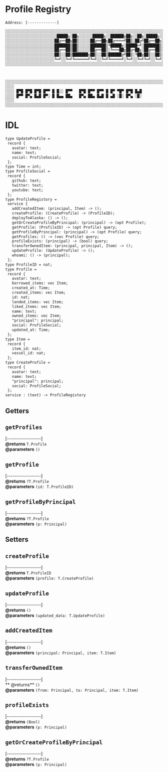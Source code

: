 # Profile Registry

`Address: [-------------]`

```txt
░░░░░░░░░░░░░░░░░░░░░░░░░░░░░░░░░░░░░░░░░░░░░░░░░░░░░░░░░░░░░░░░░░░░░░░░░░░░░░░░░░░░░░
░░░░░░░░░░░░░░░░░░░░░░░█████╗░██╗░░░░░░█████╗░░██████╗██╗░░██╗░█████╗░░░░░░░░░░░░░░░░░
░░░░░░░░░░░░░░░░░░░░░░██╔══██╗██║░░░░░██╔══██╗██╔════╝██║░██╔╝██╔══██╗░░░░░░░░░░░░░░░░
░░░░░░░░░░░░░░░░░░░░░░███████║██║░░░░░███████║╚█████╗░█████═╝░███████║░░░░░░░░░░░░░░░░
░░░░░░░░░░░░░░░░░░░░░░██╔══██║██║░░░░░██╔══██║░╚═══██╗██╔═██╗░██╔══██║░░░░░░░░░░░░░░░░
░░░░░░░░░░░░░░░░░░░░░░██║░░██║███████╗██║░░██║██████╔╝██║░╚██╗██║░░██║░░░░░░░░░░░░░░░░
░░░░░░░░░░░░░░░░░░░░░░╚═╝░░╚═╝╚══════╝╚═╝░░╚═╝╚═════╝░╚═╝░░╚═╝╚═╝░░╚═╝░░░░░░░░░░░░░░░░
░░░░░░░░░░░░░░░░░░░░░░░░░░░░░░░░░░░░░░░░░░░░░░░░░░░░░░░░░░░░░░░░░░░░░░░░░░░░░░░░░░░░░░



░░░░░░░░░░░░░░░░░░░░░░░░░░░░░░░░░░░░░░░░░░░░░░░░░░░░░░░░░░░░░░░░░░░░░░░░░░░░░░░░░░░░░░
░░░░                                                                            ░░░░░░
░░░░ █▀█ █▀█ █▀█ █▀▀ █ █░░ █▀▀   █▀█ █▀▀ █▀▀ █ █▀ ▀█▀ █▀█ █▄█                   ░░░░░░
░░░░ █▀▀ █▀▄ █▄█ █▀░ █ █▄▄ ██▄   █▀▄ ██▄ █▄█ █ ▄█ ░█░ █▀▄ ░█░                   ░░░░░░
░░░░                                                                            ░░░░░░
░░░░░░░░░░░░░░░░░░░░░░░░░░░░░░░░░░░░░░░░░░░░░░░░░░░░░░░░░░░░░░░░░░░░░░░░░░░░░░░░░░░░░░

```


# IDL

```txt
type UpdateProfile = 
 record {
   avatar: text;
   name: text;
   social: ProfileSocial;
 };
type Time = int;
type ProfileSocial = 
 record {
   github: text;
   twitter: text;
   youtube: text;
 };
type ProfileRegistory = 
 service {
   addCreatedItem: (principal, Item) -> ();
   createProfile: (CreateProfile) -> (ProfileID);
   deployToAlaska: () -> ();
   getOrCreateProfileByPrincipal: (principal) -> (opt Profile);
   getProfile: (ProfileID) -> (opt Profile) query;
   getProfileByPrincipal: (principal) -> (opt Profile) query;
   getProfiles: () -> (vec Profile) query;
   profileExists: (principal) -> (bool) query;
   transferOwnedItem: (principal, principal, Item) -> ();
   updateProfile: (UpdateProfile) -> ();
   whoami: () -> (principal);
 };
type ProfileID = nat;
type Profile = 
 record {
   avatar: text;
   borrowed_items: vec Item;
   created_at: Time;
   created_items: vec Item;
   id: nat;
   lended_items: vec Item;
   liked_items: vec Item;
   name: text;
   owned_items: vec Item;
   "principal": principal;
   social: ProfileSocial;
   updated_at: Time;
 };
type Item = 
 record {
   item_id: nat;
   vessel_id: nat;
 };
type CreateProfile = 
 record {
   avatar: text;
   name: text;
   "principal": principal;
   social: ProfileSocial;
 };
service : (text) -> ProfileRegistory

```

## Getters

## `getProfiles`
[-----------------]<br/>
**@returns**    `T.Profile` <br/>
**@parameters** `()`

## `getProfile` 
[-----------------]<br/>
**@returns**    `?T.Profile` <br/>
**@parameters** `(id: T.ProfileID)`


## `getProfileByPrincipal` 
[-----------------]<br/>
**@returns**    `?T.Profile` <br/>
**@parameters** `(p: Principal)`


## Setters

## `createProfile`
[-----------------]<br/>
**@returns**    `T.ProfileID` <br/>
**@parameters** `(profile: T.CreateProfile)`

## `updateProfile`

[-----------------]<br/>
**@returns**    `()` <br/>
**@parameters** `(updated_data: T.UpdateProfile)`

## `addCreatedItem`

[-----------------]<br/>
**@returns**    `()` <br/>
**@parameters** `(principal: Principal, item: T.Item)`

## `transferOwnedItem`

[-----------------]<br/>
**  @returns**    `()` <br/>
**@parameters** `(from: Principal, to: Principal, item: T.Item)`

## `profileExists`

[-----------------]<br/>
**@returns**    `(Bool)` <br/>
**@parameters** `(p: Principal)`

## `getOrCreateProfileByPrincipal`
[-----------------]<br/>
**@returns**    `?T.Profile` <br/>
**@parameters** `(p: Principal)`

